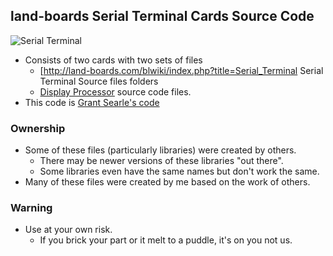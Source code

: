 == land-boards Serial Terminal Cards Source Code ==

<img src="http://land-boards.com/blwiki/images/a/a3/SerialTerminal-P1010506-720px.jpg" alt="Serial Terminal"></img>

* Consists of two cards with two sets of files
** [http://land-boards.com/blwiki/index.php?title=Serial_Terminal Serial Terminal Source files folders
** [http://land-boards.com/blwiki/index.php?title=DisplayProc-01 Display Processor] source code files.
* This code is [http://searle.hostei.com/grant/MonitorKeyboard/index.html#SourceCode Grant Searle's code]

=== Ownership ===

* Some of these files (particularly libraries) were created by others.
** There may be newer versions of these libraries "out there".
** Some libraries even have the same names but don't work the same.
* Many of these files were created by me based on the work of others.

=== Warning ===

* Use at your own risk.
** If you brick your part or it melt to a puddle, it's on you not us.
